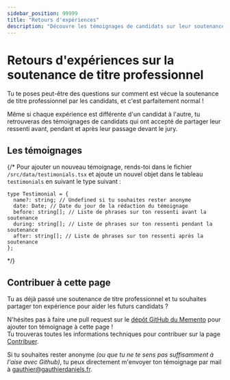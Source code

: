 ```yaml
---
sidebar_position: 99999
title: "Retours d'expériences"
description: "Découvre les témoignages de candidats sur leur soutenance de titre professionnel : leurs ressentis avant, pendant et après leur passage devant le jury."
---
```



# Retours d'expériences sur la soutenance de titre professionnel

Tu te poses peut-être des questions sur comment est vécue la soutenance de titre professionnel par les candidats,
et c'est parfaitement normal !

Même si chaque expérience est différente d'un candidat à l'autre, tu retrouveras des témoignages de candidats qui ont
accepté de partager leur ressenti avant, pendant et après leur passage devant le jury.

## Les témoignages

<Testimonials />

{/*
Pour ajouter un nouveau témoignage, rends-toi dans le fichier `/src/data/testimonials.tsx` et ajoute un nouvel objet
dans le tableau `testimonials` en suivant le type suivant :

```tsx
type Testimonial = {
  name?: string; // Undefined si tu souhaites rester anonyme
  date: Date; // Date du jour de la rédaction du témoignage
  before: string[]; // Liste de phrases sur ton ressenti avant la soutenance
  during: string[]; // Liste de phrases sur ton ressenti pendant la soutenance
  after: string[]; // Liste de phrases sur ton ressenti après la soutenance
};
```
*/}

## Contribuer à cette page

Tu as déjà passé une soutenance de titre professionnel et tu souhaites partager ton expérience pour aider les futurs candidats ?

N'hésites pas à faire une pull request sur le [dépôt GitHub du Memento](https://github.com/preparation-tp/memento-dev) pour ajouter ton témoignage à cette page !  
Tu trouveras toutes les informations techniques pour contribuer sur la page [Contribuer](/contribuer).

Si tu souhaites rester anonyme _(ou que tu ne te sens pas suffisamment à l'aise avec Github)_, tu peux directement m'envoyer ton témoignage par mail à [gauthier@gauthierdaniels.fr](mailto:gauthier@gauthierdaniels.fr).